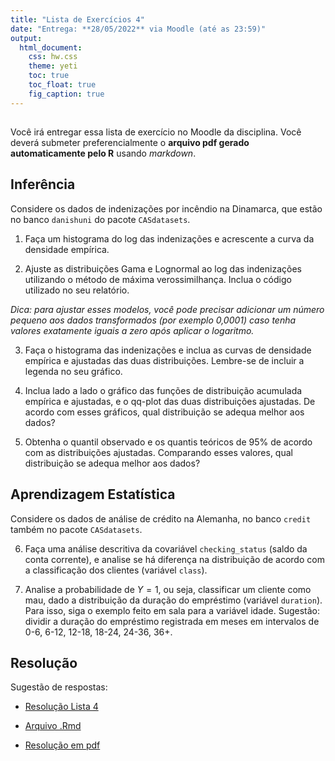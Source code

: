 ```yaml
---
title: "Lista de Exercícios 4"
date: "Entrega: **28/05/2022** via Moodle (até as 23:59)"
output: 
  html_document: 
    css: hw.css
    theme: yeti
    toc: true
    toc_float: true
    fig_caption: true
---
```


## 

Você irá entregar essa lista de exercício no Moodle da disciplina. Você deverá submeter preferencialmente o **arquivo pdf gerado automaticamente pelo R** usando *markdown*. 
<!-- Não serão aceitos arquivos em outro formato! -->


## Inferência


Considere os dados de indenizações por incêndio na Dinamarca, que estão no banco `danishuni` do pacote `CASdatasets`.


1) Faça um histograma do log das indenizações e acrescente a curva da densidade empírica.


2) Ajuste as distribuições Gama e Lognormal ao log das indenizações utilizando o método de máxima verossimilhança. Inclua o código utilizado no seu relatório.

*Dica: para ajustar esses modelos, você pode precisar adicionar um número pequeno aos dados transformados (por exemplo 0,0001) caso tenha valores exatamente iguais a zero após aplicar o logaritmo.*


3) Faça o histograma das indenizações e inclua as curvas de densidade empírica e ajustadas das duas distribuições. Lembre-se de incluir a legenda no seu gráfico.


4) Inclua lado a lado o gráfico das funções de distribuição acumulada empírica e ajustadas, e o qq-plot das duas distribuições ajustadas. De acordo com esses gráficos, qual distribuição se adequa melhor aos dados?


5) Obtenha o quantil observado e os quantis teóricos de 95% de acordo com as distribuições ajustadas. Comparando esses valores, qual distribuição se adequa melhor aos dados?


## Aprendizagem Estatística

Considere os dados de análise de crédito na Alemanha, no banco `credit` também no pacote `CASdatasets`.


6) Faça uma análise descritiva da covariável `checking_status` (saldo da conta corrente), e analise se há diferença na distribuição de acordo com a classificação dos clientes (variável `class`).


7) Analise a probabilidade de $Y=1$, ou seja, classificar um cliente como mau, dado a distribuição da duração do empréstimo (variável `duration`). Para isso, siga o exemplo feito em sala para a variável idade. Sugestão: dividir a duração do empréstimo registrada em meses em intervalos de 0-6, 6-12, 12-18, 18-24, 24-36, 36+. 


## Resolução

Sugestão de respostas:

- [Resolução Lista 4](./resolucao/lista-04-resolucao.html)

- [Arquivo .Rmd](./resolucao/lista-04-resolucao.Rmd)

- [Resolução em pdf](./resolucao/lista-04-resolucao.pdf)

